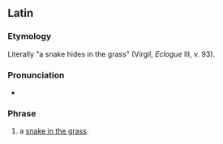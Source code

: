 ==Latin==
{{rfd|la}}

===Etymology===
Literally "a snake hides in the grass" (Virgil, ''Eclogue'' III, v. 93).

===Pronunciation===
* {{la-IPA|latet anguis in herbā}}

===Phrase===
{{head|la|phrase|head=[[lateo|latet]] [[anguis]] in [[herbā]]}}

# a [[snake in the grass]].